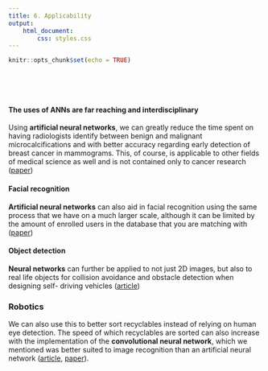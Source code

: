 ```yaml
---
title: 6. Applicability
output: 
    html_document:
        css: styles.css
---
```


```r
knitr::opts_chunk$set(echo = TRUE)
```

<p>&nbsp;</p>
<p>&nbsp;</p>

#### The uses of ANNs are far reaching and interdisciplinary
Using **artificial neural networks**, we can greatly reduce the time spent on having
radiologists identify between benign and malignant microcalcifications and with
better accuracy regarding early detection of breast cancer in mammograms.  This,
of course, is applicable to other fields of medical science as well and is not
contained only to cancer research ([paper](http://downloads.hindawi.com/journals/cmmm/2017/2610628.pdf))

#### Facial recognition
**Artificial neural networks** can also aid in facial recognition using the same
process that we have on a much larger scale, although it can be limited by the
amount of enrolled users in the database that you are matching with ([paper](https://www.researchgate.net/publication/258312237_Face_Recognition_Using_Artificial_Neural_Networks))

#### Object detection
**Neural networks** can further be applied to not just 2D images, but also to real
life objects for collision avoidance and obstacle detection when designing self-
driving vehicles ([article](https://towardsdatascience.com/capsule-neural-networks-the-future-for-autonomous-vehicles-f97bc3f7918))

### Robotics
We can also use this to better sort recyclables instead of relying
on human eye detection.  The speed of which recyclables are sorted can also
increase with the implementation of the **convolutional neural network**, which we
mentioned was better suited to image recognition than an artificial neural
network ([article](https://towardsdatascience.com/how-to-build-an-image-classifier-for-waste-sorting-6d11d3c9c478), [paper](https://www.researchgate.net/publication/325626219_RecycleNet_Intelligent_Waste_Sorting_Using_Deep_Neural_Networks)).

